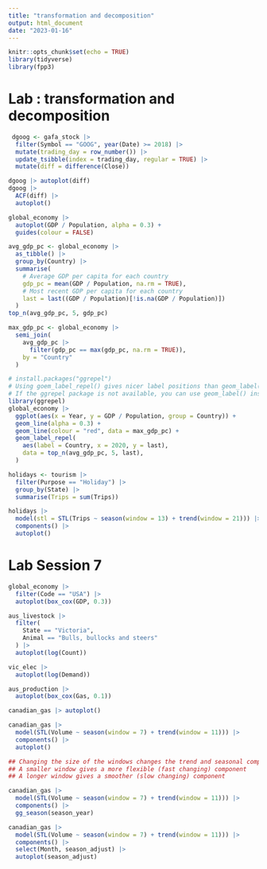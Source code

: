 ```yaml
---
title: "transformation and decomposition"
output: html_document
date: "2023-01-16"
---
```


```r
knitr::opts_chunk$set(echo = TRUE)
library(tidyverse)
library(fpp3)
```


# Lab : transformation and decomposition

```r
 dgoog <- gafa_stock |>
  filter(Symbol == "GOOG", year(Date) >= 2018) |>
  mutate(trading_day = row_number()) |>
  update_tsibble(index = trading_day, regular = TRUE) |>
  mutate(diff = difference(Close))

dgoog |> autoplot(diff)
dgoog |>
  ACF(diff) |>
  autoplot()
```

```r
global_economy |>
  autoplot(GDP / Population, alpha = 0.3) +
  guides(colour = FALSE)

avg_gdp_pc <- global_economy |>
  as_tibble() |>
  group_by(Country) |>
  summarise(
    # Average GDP per capita for each country
    gdp_pc = mean(GDP / Population, na.rm = TRUE),
    # Most recent GDP per capita for each country
    last = last((GDP / Population)[!is.na(GDP / Population)])
  )
top_n(avg_gdp_pc, 5, gdp_pc)

max_gdp_pc <- global_economy |>
  semi_join(
    avg_gdp_pc |>
      filter(gdp_pc == max(gdp_pc, na.rm = TRUE)),
    by = "Country"
  )
```

```r
# install.packages("ggrepel")
# Using goem_label_repel() gives nicer label positions than geom_label()
# If the ggrepel package is not available, you can use geom_label() instead
library(ggrepel)
global_economy |>
  ggplot(aes(x = Year, y = GDP / Population, group = Country)) +
  geom_line(alpha = 0.3) +
  geom_line(colour = "red", data = max_gdp_pc) +
  geom_label_repel(
    aes(label = Country, x = 2020, y = last),
    data = top_n(avg_gdp_pc, 5, last),
  )

holidays <- tourism |>
  filter(Purpose == "Holiday") |>
  group_by(State) |>
  summarise(Trips = sum(Trips))

holidays |>
  model(stl = STL(Trips ~ season(window = 13) + trend(window = 21))) |>
  components() |>
  autoplot()

```


# Lab Session 7

```r
global_economy |>
  filter(Code == "USA") |>
  autoplot(box_cox(GDP, 0.3))

aus_livestock |>
  filter(
    State == "Victoria",
    Animal == "Bulls, bullocks and steers"
  ) |>
  autoplot(log(Count))

vic_elec |>
  autoplot(log(Demand))

aus_production |>
  autoplot(box_cox(Gas, 0.1))

canadian_gas |> autoplot()

```


```r
canadian_gas |>
  model(STL(Volume ~ season(window = 7) + trend(window = 11))) |>
  components() |>
  autoplot()

## Changing the size of the windows changes the trend and seasonal components
## A smaller window gives a more flexible (fast changing) component
## A longer window gives a smoother (slow changing) component

canadian_gas |>
  model(STL(Volume ~ season(window = 7) + trend(window = 11))) |>
  components() |>
  gg_season(season_year)

canadian_gas |>
  model(STL(Volume ~ season(window = 7) + trend(window = 11))) |>
  components() |>
  select(Month, season_adjust) |>
  autoplot(season_adjust)
```

